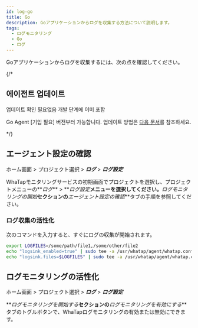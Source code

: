 ```yaml
---
id: log-go
title: Go
description: Goアプリケーションからログを収集する方法について説明します。
tags:
  - ログモニタリング
  - Go
  - ログ
---
```


Goアプリケーションからログを収集するには、次の点を確認してください。

{/* 

## 에이전트 업데이트

업데이트 확인 필요없음 개발 단계에 이미 포함

Go Agent [기입 필요] 버전부터 가능합니다. 업데이트 방법은 [다음 문서](/)를 참조하세요. 

*/}

## エージェント設定の確認

ホーム画面 > プロジェクト選択 > **_ログ_** > **_ログ設定_**

WhaTapモニタリングサービスの初期画面でプロジェクトを選択し、プロジェクトメニューの**_ログ_** > **_ログ設定_**メニューを選択してください。**_ログモニタリングの開始_**セクションの**_エージェント設定の確認_**タブの手順を参照してください。

### ログ収集の活性化

次のコマンドを入力すると、すぐにログの収集が開始されます。

```bash
export LOGFILES=/some/path/file1,/some/other/file2
echo "logsink_enabled=true" | sudo tee -a /usr/whatap/agent/whatap.conf
echo "logsink.files=$LOGFILES" | sudo tee -a /usr/whatap/agent/whatap.conf
```

## ログモニタリングの活性化

ホーム画面 > プロジェクト選択 > **_ログ_** > **_ログ設定_** 

**_ログモニタリングを開始する_**セクションの**_ログモニタリングを有効にする_**タブのトグルボタンで、WhaTapログモニタリングの有効または無効にできます。


<Logjavastart />


<Logactivenote />
